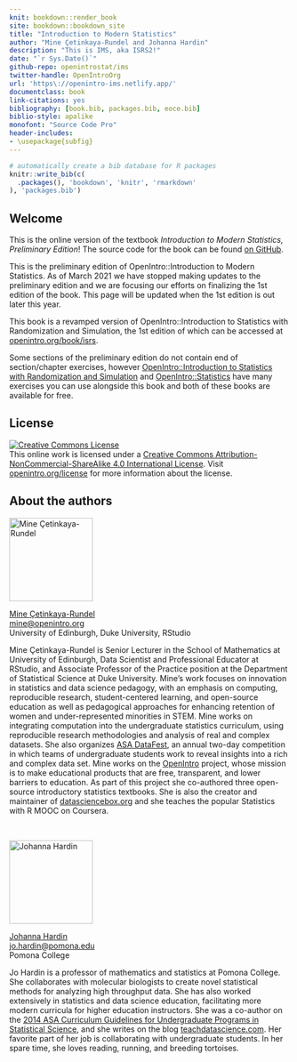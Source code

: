 ```yaml
---
knit: bookdown::render_book
site: bookdown::bookdown_site
title: "Introduction to Modern Statistics"
author: "Mine Çetinkaya-Rundel and Johanna Hardin"
description: "This is IMS, aka ISRS2!"
date: "`r Sys.Date()`"
github-repo: openintrostat/ims
twitter-handle: OpenIntroOrg
url: 'https\://openintro-ims.netlify.app/'
documentclass: book
link-citations: yes
bibliography: [book.bib, packages.bib, eoce.bib]
biblio-style: apalike
monofont: "Source Code Pro"
header-includes:
- \usepackage{subfig}
---
```


```r
# automatically create a bib database for R packages
knitr::write_bib(c(
  .packages(), 'bookdown', 'knitr', 'rmarkdown'
), 'packages.bib')
```

::: {.welcome}
# Welcome {.unnumbered}

This is the online version of the textbook *Introduction to Modern Statistics, Preliminary Edition*!
<!--
This book may be downloaded as a free PDF at [openintro.org](http://www.openintro.org).
--> The source code for the book can be found [on GitHub](https://github.com/openintrostat/ims).

::: {.underconstruction}
This is the preliminary edition of OpenIntro::Introduction to Modern Statistics.
As of March 2021 we have stopped making updates to the preliminary edition and we are focusing our efforts on finalizing the 1st edition of the book.
This page will be updated when the 1st edition is out later this year.

This book is a revamped version of OpenIntro::Introduction to Statistics with Randomization and Simulation, the 1st edition of which can be accessed at [openintro.org/book/isrs](https://www.openintro.org/book/isrs/).

Some sections of the preliminary edition do not contain end of section/chapter exercises, however [OpenIntro::Introduction to Statistics with Randomization and Simulation](https://www.openintro.org/book/isrs/) and [OpenIntro::Statistics](https://www.openintro.org/book/os/) have many exercises you can use alongside this book and both of these books are available for free.
:::

## License {.unnumbered}

<a rel="license" href="http://creativecommons.org/licenses/by-nc-sa/4.0/"><img src="https://i.creativecommons.org/l/by-nc-sa/4.0/88x31.png" alt="Creative Commons License" style="border-width:0"/></a><br />This online work is licensed under a <a rel="license" href="http://creativecommons.org/licenses/by-nc-sa/4.0/">Creative Commons Attribution-NonCommercial-ShareAlike 4.0 International License</a>.
Visit [openintro.org/license](https://www.openintro.org/license/) for more information about the license.

## About the authors {.unnumbered}

<img src="images/authors/mine.png" alt="Mine Çetinkaya-Rundel" class="cover" width="150" height="150"/>

[Mine Çetinkaya-Rundel](http://mine-cr.com/) <br> [mine\@openintro.org](mailto:mine@openintro.org){.email} <br> University of Edinburgh, Duke University, RStudio <br>

Mine Çetinkaya-Rundel is Senior Lecturer in the School of Mathematics at University of Edinburgh, Data Scientist and Professional Educator at RStudio, and Associate Professor of the Practice position at the Department of Statistical Science at Duke University.
Mine's work focuses on innovation in statistics and data science pedagogy, with an emphasis on computing, reproducible research, student-centered learning, and open-source education as well as pedagogical approaches for enhancing retention of women and under-represented minorities in STEM.
Mine works on integrating computation into the undergraduate statistics curriculum, using reproducible research methodologies and analysis of real and complex datasets.
She also organizes [ASA DataFest](https://ww2.amstat.org/education/datafest/), an annual two-day competition in which teams of undergraduate students work to reveal insights into a rich and complex data set.
Mine works on the [OpenIntro](openintro.org) project, whose mission is to make educational products that are free, transparent, and lower barriers to education.
As part of this project she co-authored three open-source introductory statistics textbooks.
She is also the creator and maintainer of [datasciencebox.org](https://datasciencebox.org/) and she teaches the popular Statistics with R MOOC on Coursera.

<br>

<img src="images/authors/jo.png" alt="Johanna Hardin" class="cover" width="150" height="150"/>

[Johanna Hardin](https://research.pomona.edu/johardin/) <br> [jo.hardin\@pomona.edu](mailto:jo.hardin@pomona.edu){.email} <br> Pomona College <br>

Jo Hardin is a professor of mathematics and statistics at Pomona College.
She collaborates with molecular biologists to create novel statistical methods for analyzing high throughput data.
She has also worked extensively in statistics and data science education, facilitating more modern curricula for higher education instructors.
She was a co-author on the [2014 ASA Curriculum Guidelines for Undergraduate Programs in Statistical Science](https://www.amstat.org/asa/education/Curriculum-Guidelines-for-Undergraduate-Programs-in-Statistical-Science.aspx), and she writes on the blog [teachdatascience.com](https://teachdatascience.com/).
Her favorite part of her job is collaborating with undergraduate students.
In her spare time, she loves reading, running, and breeding tortoises.
:::
